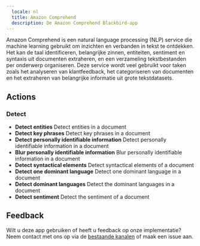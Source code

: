 ```yaml
---
  locale: nl
  title: Amazon Comprehend
  description: De Amazon Comprehend Blackbird-app
---
```


<LinkCard title="Bekijk op Github" target="_blank" href="https://github.com/bb-io/AmazonComprehend" icon="github" />

Amazon Comprehend is een natural language processing (NLP) service die machine learning gebruikt om inzichten en verbanden in tekst te ontdekken. Het kan de taal identificeren, belangrijke zinnen, entiteiten, sentiment en syntaxis uit documenten extraheren, en een verzameling tekstbestanden per onderwerp organiseren. Deze service wordt veel gebruikt voor taken zoals het analyseren van klantfeedback, het categoriseren van documenten en het extraheren van belangrijke informatie uit grote tekstdatasets.

## Actions

### Detect
- **Detect entities** Detect entities in a document
- **Detect key phrases** Detect key phrases in a document
- **Detect personally identifiable information** Detect personally identifiable information in a document
- **Blur personally identifiable information** Blur personally identifiable information in a document
- **Detect syntactical elements** Detect syntactical elements of a document
- **Detect one dominant language** Detect one dominant language in a document
- **Detect dominant languages** Detect the dominant languages in a document
- **Detect sentiment** Detect the sentiment of a document

## Feedback

Wilt u deze app gebruiken of heeft u feedback op onze implementatie? Neem contact met ons op via de [bestaande kanalen](https://www.blackbird.io/) of maak een issue aan.